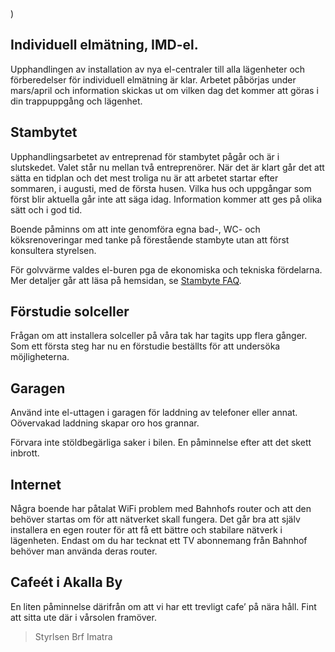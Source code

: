 
  <MDXProvider>
      <Body>
          <Centered2
        introducing="Nyhetsbrev från din förening HSB/Brf Imatra"
        title="Brf Imatra informerar"
        summary="Akalla 2023-03-03"
      >
               <main {...props} />
          </Centered2>
      </Body>
  </MDXProvider>
)

## Individuell elmätning, IMD-el.
Upphandlingen av installation av nya el-centraler till alla lägenheter och förberedelser för individuell elmätning är klar. Arbetet påbörjas under mars/april och information skickas ut om vilken dag det kommer att göras i din trappuppgång och lägenhet.

## Stambytet
Upphandlingsarbetet av entreprenad för stambytet pågår och är i slutskedet. Valet står nu mellan två entreprenörer. När det är klart går det att sätta en tidplan och det mest troliga nu är att arbetet startar efter sommaren, i augusti, med de första husen. Vilka hus och uppgångar som först blir aktuella går inte att säga idag. Information kommer att ges på olika sätt och i god tid.

Boende påminns om att inte genomföra egna bad-, WC- och köksrenoveringar med tanke på förestående stambyte utan att först konsultera styrelsen.

För golvvärme valdes el-buren pga de ekonomiska och tekniska fördelarna. Mer detaljer går att läsa på hemsidan, se [Stambyte FAQ](/boendeinformation/stambyte/faq).

## Förstudie solceller
Frågan om att installera solceller på våra tak har tagits upp flera gånger. Som ett första steg har nu en förstudie beställts för att undersöka möjligheterna.

## Garagen
Använd inte el-uttagen i garagen för laddning av telefoner eller annat. Oövervakad laddning skapar oro hos grannar.

Förvara inte stöldbegärliga saker i bilen. En påminnelse efter att det skett inbrott.

## Internet
Några boende har påtalat WiFi  problem med Bahnhofs router och att den behöver startas om för att nätverket skall fungera. Det går bra att själv installera en egen router för att få ett bättre och stabilare nätverk i lägenheten.
Endast om du har tecknat ett TV abonnemang från Bahnhof behöver man använda deras router.

## Cafeét i Akalla By
En liten påminnelse därifrån om att vi har ett trevligt cafe’ på nära håll. Fint att sitta ute där i vårsolen framöver.

> Styrlsen Brf Imatra